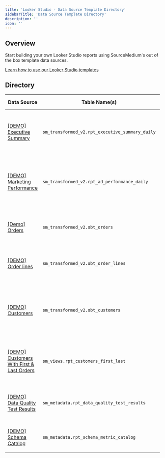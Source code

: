 ```yaml
---
title: 'Looker Studio - Data Source Template Directory'
sidebarTitle: 'Data Source Template Directory'
description: ''
icon: ''
---
```


## Overview

Start building your own Looker Studio reports using SourceMedium's out of the box template data sources.

[Learn how to use our Looker Studio templates](/data-activation/template-resources/looker-studio-template-copy-instructions)

## Directory

| Data Source                 | Table Name(s)  | Description            | Present on (templates)                                     |
|-----------------------------|----------------|------------------------|------------------------------------------------------------|
| [[DEMO] Executive Summary](https://lookerstudio.google.com/datasources/4a3fee17-43a6-4058-b58c-235467b61da8) | `sm_transformed_v2.rpt_executive_summary_daily` | Contains daily aggregated metrics across all of the data sources integrated with SourceMedium | SourceMedium v2 Template <ul><li>[Executive Summary](https://lookerstudio.google.com/s/suD7i2QDB_Y)</li></ul> |
| [[DEMO] Marketing Performance](https://lookerstudio.google.com/datasources/db885de2-0e0d-40aa-af86-404845fa18e6) | `sm_transformed_v2.rpt_ad_performance_daily` | Contains daily advertising performance data from all advertising platforms integrated with SourceMedium | SourceMedium v2 Template <ul><li>[Paid Marketing Summary](https://lookerstudio.google.com/s/hIw1SiGXTlU)</li><li>[Creative Performance](https://lookerstudio.google.com/s/sO_6mcfHdKU)</li></ul> |
| [[Demo] Orders](https://lookerstudio.google.com/datasources/167f7529-5246-4aa4-a34c-e9045955b035) | `sm_transformed_v2.obt_orders` | Contains fully joined order facts and order dimensions | SourceMedium v2 Template <ul><li>[Sales & Orders](https://lookerstudio.google.com/s/kzDpnLL1JYU)</li></ul> |
| [[DEMO] Order lines](https://lookerstudio.google.com/datasources/5a50a9c3-18e3-4a78-bcf0-d259dafdb1da) | `sm_transformed_v2.obt_order_lines` | Contains fully joined order line facts and order line dimensions | SourceMedium v2 Template <ul><li>[Product Performance](https://lookerstudio.google.com/s/gVAm0F7jAQU)</li></ul> |
| [[DEMO] Customers](https://lookerstudio.google.com/datasources/fb15d527-cde0-4a43-847b-f32f597bb54c) | `sm_transformed_v2.obt_customers` | Contains customer facts and dimensions from across sales, email, and subscription integrations | SourceMedium v2 Template <ul><li>[Data Quality](https://lookerstudio.google.com/s/t2T1jqAj37I)</li></ul> |
| [[DEMO] Customers With First & Last Orders](https://lookerstudio.google.com/datasources/353645ee-0007-4002-9791-387a2883da59) | `sm_views.rpt_customers_first_last` | Contains customer metadata joined to acquisition & latest order performance | SourceMedium v2 Template <ul><li>[Customer Data Explorer](https://lookerstudio.google.com/s/uVqXw4cs9ic)</li></ul> |
| [[DEMO] Data Quality Test Results](https://lookerstudio.google.com/datasources/353645ee-0007-4002-9791-387a2883da59) | `sm_metadata.rpt_data_quality_test_results` | Test results for the various data quality checks performed on your data | SourceMedium v2 Template <ul><li>[Data Quality](https://lookerstudio.google.com/s/t2T1jqAj37I)</li></ul> |
| [[DEMO] Schema Catalog](https://lookerstudio.google.com/datasources/22aa1f35-259e-435b-93a0-b6320d01ee6f) | `sm_metadata.rpt_schema_metric_catalog` | SourceMedium table & field reference | SourceMedium v2 Template <ul><li>[Data Catalog](https://lookerstudio.google.com/s/uWGbWC0LMSo)</li></ul> |